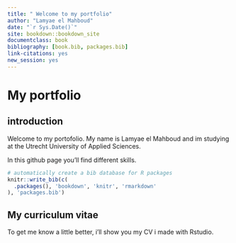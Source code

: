 --- 
title: " Welcome to my portfolio"
author: "Lamyae el Mahboud"
date: "`r Sys.Date()`"
site: bookdown::bookdown_site
documentclass: book
bibliography: [book.bib, packages.bib]
link-citations: yes
new_session: yes 
---


# My portfolio

## introduction 

Welcome to my portofolio. My name is Lamyae el Mahboud and im studying at the Utrecht University of Applied Sciences. 

In this github page you'll find different skills.



```{r include=FALSE}
# automatically create a bib database for R packages
knitr::write_bib(c(
  .packages(), 'bookdown', 'knitr', 'rmarkdown'
), 'packages.bib')
```

## My curriculum vitae

To get me know a little better, i'll show you my CV i made with Rstudio. 
